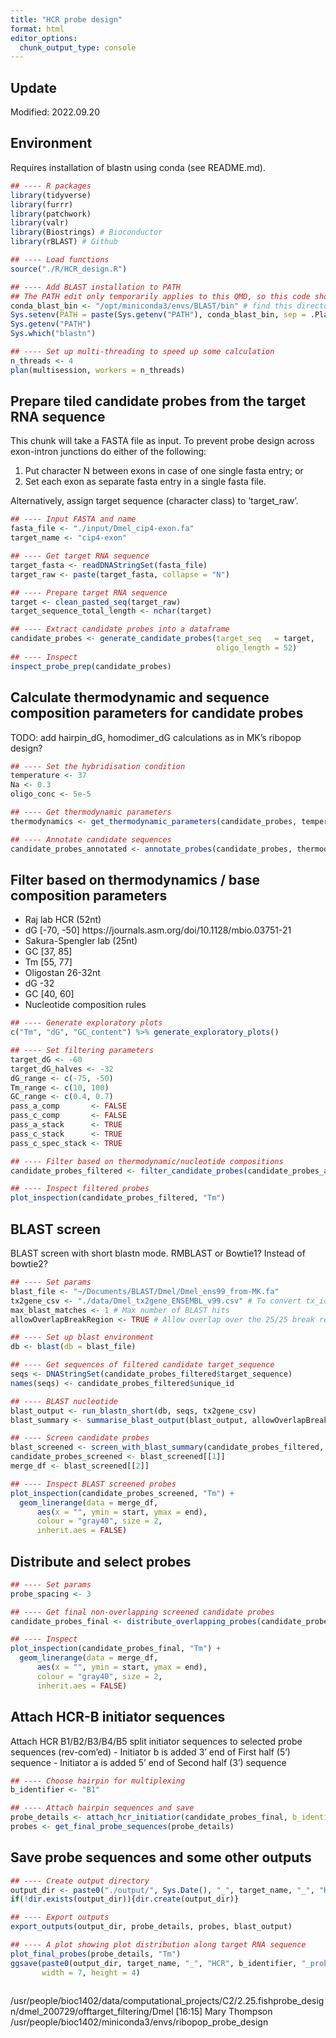 ```yaml
---
title: "HCR probe design"
format: html
editor_options: 
  chunk_output_type: console
---
```


## Update

Modified: 2022.09.20

## Environment

Requires installation of blastn using conda (see README.md).

```r
## ---- R packages 
library(tidyverse) 
library(furrr) 
library(patchwork) 
library(valr) 
library(Biostrings) # Bioconductor
library(rBLAST) # Github

## ---- Load functions
source("./R/HCR_design.R")

## ---- Add BLAST installation to PATH
## The PATH edit only temporarily applies to this QMD, so this code should be run each session.
conda_blast_bin <- "/opt/miniconda3/envs/BLAST/bin" # find this directory
Sys.setenv(PATH = paste(Sys.getenv("PATH"), conda_blast_bin, sep = .Platform$path.sep))
Sys.getenv("PATH")
Sys.which("blastn")

## ---- Set up multi-threading to speed up some calculation
n_threads <- 4
plan(multisession, workers = n_threads) 

```


## Prepare tiled candidate probes from the target RNA sequence 

This chunk will take a FASTA file as input. To prevent probe design across exon-intron junctions do either of the following:

  (1) Put character N between exons in case of one single fasta entry; or
  (2) Set each exon as separate fasta entry in a single fasta file. 
  
Alternatively, assign target sequence (character class) to 'target_raw'. 

```r
## ---- Input FASTA and name
fasta_file <- "./input/Dmel_cip4-exon.fa" 
target_name <- "cip4-exon"

## ---- Get target RNA sequence
target_fasta <- readDNAStringSet(fasta_file)
target_raw <- paste(target_fasta, collapse = "N")

## ---- Prepare target RNA sequence
target <- clean_pasted_seq(target_raw)
target_sequence_total_length <- nchar(target)

## ---- Extract candidate probes into a dataframe
candidate_probes <- generate_candidate_probes(target_seq   = target,
                                              oligo_length = 52)
## ---- Inspect
inspect_probe_prep(candidate_probes)

```


## Calculate thermodynamic and sequence composition parameters for candidate probes 

TODO: add hairpin_dG, homodimer_dG calculations as in MK's ribopop design?

```r
## ---- Set the hybridisation condition
temperature <- 37
Na <- 0.3
oligo_conc <- 5e-5

## ---- Get thermodynamic parameters
thermodynamics <- get_thermodynamic_parameters(candidate_probes, temperature, Na, oligo_conc)

## ---- Annotate candidate sequences 
candidate_probes_annotated <- annotate_probes(candidate_probes, thermodynamics)

```

## Filter based on thermodynamics / base composition parameters 

- Raj lab HCR (52nt)
 - dG [-70, -50] https://journals.asm.org/doi/10.1128/mbio.03751-21 
- Sakura-Spengler lab (25nt) 
 - GC [37, 85]
 - Tm [55, 77]
- Oligostan 26-32nt
 - dG -32
 - GC [40, 60]
 - Nucleotide composition rules

```r
## ---- Generate exploratory plots
c("Tm", "dG", "GC_content") %>% generate_exploratory_plots()

```

```r
## ---- Set filtering parameters
target_dG <- -60
target_dG_halves <- -32
dG_range <- c(-75, -50)
Tm_range <- c(10, 100)
GC_range <- c(0.4, 0.7)
pass_a_comp       <- FALSE
pass_c_comp       <- FALSE
pass_a_stack      <- TRUE
pass_c_stack      <- TRUE
pass_c_spec_stack <- TRUE

## ---- Filter based on thermodynamic/nucleotide compositions
candidate_probes_filtered <- filter_candidate_probes(candidate_probes_annotated)

## ---- Inspect filtered probes
plot_inspection(candidate_probes_filtered, "Tm")

```


## BLAST screen

BLAST screen with short blastn mode.
RMBLAST or Bowtie1? Instead of bowtie2?

```r
## ---- Set params
blast_file <- "~/Documents/BLAST/Dmel/Dmel_ens99_from-MK.fa"
tx2gene_csv <- "./data/Dmel_tx2gene_ENSEMBL_v99.csv" # To convert tx_id to gene_id
max_blast_matches <- 1 # Max number of BLAST hits
allowOverlapBreakRegion <- TRUE # Allow overlap over the 25/25 break region?

## ---- Set up blast environment
db <- blast(db = blast_file)

## ---- Get sequences of filtered candidate target_sequence 
seqs <- DNAStringSet(candidate_probes_filtered$target_sequence)
names(seqs) <- candidate_probes_filtered$unique_id

## ---- BLAST nucleotide
blast_output <- run_blastn_short(db, seqs, tx2gene_csv)
blast_summary <- summarise_blast_output(blast_output, allowOverlapBreakRegion)

## ---- Screen candidate probes
blast_screened <- screen_with_blast_summary(candidate_probes_filtered, max_blast_matches, blast_summary)
candidate_probes_screened <- blast_screened[[1]]
merge_df <- blast_screened[[2]]

## ---- Inspect BLAST screened probes
plot_inspection(candidate_probes_screened, "Tm") +
  geom_linerange(data = merge_df, 
      aes(x = "", ymin = start, ymax = end),
      colour = "gray40", size = 2,
      inherit.aes = FALSE)

```

## Distribute and select probes

```r
## ---- Set params
probe_spacing <- 3

## ---- Get final non-overlapping screened candidate probes 
candidate_probes_final <- distribute_overlapping_probes(candidate_probes_screened, merge_df, probe_spacing)

## ---- Inspect
plot_inspection(candidate_probes_final, "Tm") +
  geom_linerange(data = merge_df, 
      aes(x = "", ymin = start, ymax = end),
      colour = "gray40", size = 2,
      inherit.aes = FALSE)

```

## Attach HCR-B initiator sequences 

Attach HCR B1/B2/B3/B4/B5 split initiator sequences to selected probe sequences (rev-com'ed)
 - Initiator b is added 3' end of First half (5') sequence
 - Initiator a is added 5' end of Second half (3') sequence

```r
## ---- Choose hairpin for multiplexing
b_identifier <- "B1"

## ---- Attach hairpin sequences and save 
probe_details <- attach_hcr_initiatior(candidate_probes_final, b_identifier = b_identifier)
probes <- get_final_probe_sequences(probe_details)

```

## Save probe sequences and some other outputs

```r
## ---- Create output directory
output_dir <- paste0("./output/", Sys.Date(), "_", target_name, "_", "HCR", b_identifier, "/")
if(!dir.exists(output_dir)){dir.create(output_dir)}

## ---- Export outputs 
export_outputs(output_dir, probe_details, probes, blast_output)

## ---- A plot showing plot distribution along target RNA sequence
plot_final_probes(probe_details, "Tm")
ggsave(paste0(output_dir, target_name, "_", "HCR", b_identifier, "_probes.pdf"), 
       width = 7, height = 4)
  
```























/usr/people/bioc1402/data/computational_projects/C2/2.25.fishprobe_design/dmel_200729/offtarget_filtering/Dmel
[16:15] Mary Thompson
/usr/people/bioc1402/miniconda3/envs/ribopop_probe_design























































